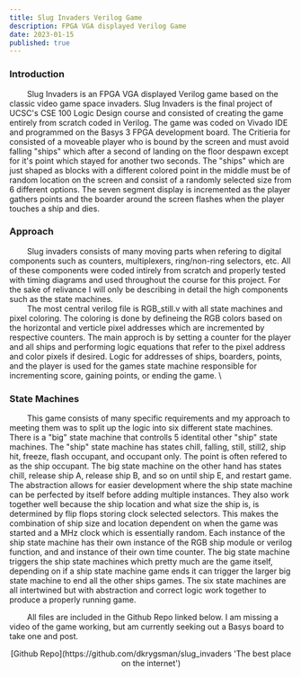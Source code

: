 ```yaml
---
title: Slug Invaders Verilog Game  
description: FPGA VGA displayed Verilog Game
date: 2023-01-15
published: true
---
```


### Introduction 

&nbsp;&nbsp;&nbsp;&nbsp;&nbsp;&nbsp;&nbsp;&nbsp;Slug Invaders is an FPGA VGA displayed Verilog game based on the classic video game space invaders. Slug Invaders is the final project of UCSC's CSE 100 Logic Design course and consisted of creating the game entirely from scratch coded in Verilog. The game was coded on Vivado IDE and programmed on the Basys 3 FPGA development board. The Critieria for consisted of a moveable player who is bound by the screen and must avoid falling "ships" which after a second of landing on the floor despawn except for it's point which stayed for another two seconds. The "ships" which are just shaped as blocks with a different colored point in the middle must be of random location on the screen and consist of a randomly selected size from 6 different options. The seven segment display is incremented as the player gathers points and the boarder around the screen flashes when the player touches a ship and dies. 

### Approach

&nbsp;&nbsp;&nbsp;&nbsp;&nbsp;&nbsp;&nbsp;&nbsp;Slug invaders consists of many moving parts when refering to digital components such as counters, multiplexers, ring/non-ring selectors, etc. All of these components were coded intirely from scratch and properly tested with timing diagrams and used throughout the course for this project. For the sake of relivance I will only be describing in detail the high components such as the state machines. \
&nbsp;&nbsp;&nbsp;&nbsp;&nbsp;&nbsp;&nbsp;&nbsp;The most central verilog file is RGB_still.v with all state machines and pixel coloring. The coloring is done by defineing the RGB colors based on the horizontal and verticle pixel addresses which are incremented by respective counters. The main approch is by setting a counter for the player and all ships and performing logic equations that refer to the pixel address and color pixels if desired. Logic for addresses of ships, boarders, points, and the player is used for the games state machine responsible for incrementing score, gaining points, or ending the game. \

### State Machines

&nbsp;&nbsp;&nbsp;&nbsp;&nbsp;&nbsp;&nbsp;&nbsp;This game consists of many specific requirements and my approach to meeting them was to split up the logic into six different state machines. There is a "big" state machine that controlls 5 identital other "ship" state machines. The "ship" state machine has states chill, falling, still, still2, ship hit, freeze, flash occupant, and occupant only. The point is often refered to as the ship occupant. The big state machine on the other hand has states chill, release ship A, release ship B, and so on until ship E, and restart game. The abstraction allows for easier development where the ship state machine can be perfected by itself before adding multiple instances. They also work together well because the ship location and what size the ship is, is determined by flip flops storing clock selected selectors. This makes the combination of ship size and location dependent on when the game was started and a MHz clock which is essentially random. Each instance of the ship state machine has their own instance of the RGB ship module or verilog function, and and instance of their own time counter. The big state machine triggers the ship state machines which pretty much are the game itself, depending on if a ship state machine game ends it can trigger the larger big state machine to end all the other ships games. The six state machines are all intertwined but with abstraction and correct logic work together to produce a properly running game. 

&nbsp;&nbsp;&nbsp;&nbsp;&nbsp;&nbsp;&nbsp;&nbsp;All files are included in the Github Repo linked below. I am missing a video of the game working, but am currently seeking out a Basys board to take one and post.


<p align="center">
    [Github Repo](https://github.com/dkrygsman/slug_invaders 'The best place on the internet')
</p>